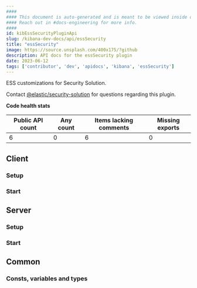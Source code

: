 ```yaml
---
####
#### This document is auto-generated and is meant to be viewed inside our experimental, new docs system.
#### Reach out in #docs-engineering for more info.
####
id: kibEssSecurityPluginApi
slug: /kibana-dev-docs/api/essSecurity
title: "essSecurity"
image: https://source.unsplash.com/400x175/?github
description: API docs for the essSecurity plugin
date: 2023-06-12
tags: ['contributor', 'dev', 'apidocs', 'kibana', 'essSecurity']
---
```


ESS customizations for Security Solution.

Contact [@elastic/security-solution](https://github.com/orgs/elastic/teams/security-solution) for questions regarding this plugin.

**Code health stats**

| Public API count  | Any count | Items lacking comments | Missing exports |
|-------------------|-----------|------------------------|-----------------|
| 6 | 0 | 6 | 0 |

## Client

### Setup
<DocDefinitionList data={[essSecurityObj.client.setup]}/>

### Start
<DocDefinitionList data={[essSecurityObj.client.start]}/>

## Server

### Setup
<DocDefinitionList data={[essSecurityObj.server.setup]}/>

### Start
<DocDefinitionList data={[essSecurityObj.server.start]}/>

## Common

### Consts, variables and types
<DocDefinitionList data={essSecurityObj.common.misc}/>


